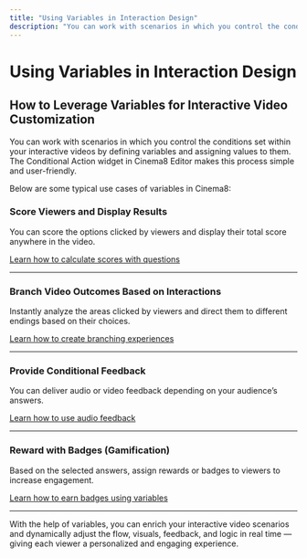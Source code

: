 ```yaml
---
title: "Using Variables in Interaction Design"
description: "You can work with scenarios in which you control the conditions set within your interactive videos by defining variables and assigning values to them. The Conditional Action widget in Cinema8 Editor makes this process simple and user-friendly."
---
```


# Using Variables in Interaction Design

## How to Leverage Variables for Interactive Video Customization

You can work with scenarios in which you control the conditions set within your interactive videos by defining variables and assigning values to them. The Conditional Action widget in Cinema8 Editor makes this process simple and user-friendly.

Below are some typical use cases of variables in Cinema8:

### Score Viewers and Display Results

You can score the options clicked by viewers and display their total score anywhere in the video.

[Learn how to calculate scores with questions](/design-advanced-interactivity/how-to-calculate-score-with-questions)

---

### Branch Video Outcomes Based on Interactions

Instantly analyze the areas clicked by viewers and direct them to different endings based on their choices.

[Learn how to create branching experiences](/design-advanced-interactivity/creating-branching-video-experiences)

---

### Provide Conditional Feedback

You can deliver audio or video feedback depending on your audience’s answers.

[Learn how to use audio feedback](/design-advanced-interactivity/how-to-use-audio-feedback)

---

### Reward with Badges (Gamification)

Based on the selected answers, assign rewards or badges to viewers to increase engagement.

[Learn how to earn badges using variables](/design-advanced-interactivity/how-to-earn-badges-by-viewers-choice-using-variables)

---

With the help of variables, you can enrich your interactive video scenarios and dynamically adjust the flow, visuals, feedback, and logic in real time — giving each viewer a personalized and engaging experience.
